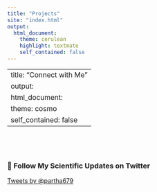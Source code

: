```yaml
---
title: "Projects"
site: "index.html"
output:
  html_document:
    theme: cerulean
    highlight: textmate
    self_contained: false
---
```



---
title: "Connect with Me"
output:
  html_document:
    theme: cosmo
    self_contained: false
---

<!-- Font Awesome for social icons -->
<link rel="stylesheet" href="https://cdnjs.cloudflare.com/ajax/libs/font-awesome/6.5.0/css/all.min.css" crossorigin="anonymous" referrerpolicy="no-referrer" />

<style>
  .social-icons {
    display: flex;
    justify-content: center;
    align-items: center;
    margin-top: 30px;
  }

  .social-icons a {
    color: #333;
    font-size: 2em;
    text-decoration: none;
    margin: 0 20px; /* Adds space on left and right of each icon */
    transition: color 0.3s;
  }

  .social-icons a:hover {
    color: #007bff;
  }
</style>

<div class="social-icons">
  <a href="https://www.facebook.com/partha679" target="_blank"><i class="fab fa-facebook"></i></a>
  <a href="https://twitter.com/partha679" target="_blank"><i class="fab fa-twitter"></i></a>
  <a href="https://www.linkedin.com/in/partha679" target="_blank"><i class="fab fa-linkedin"></i></a>
  <a href="https://www.instagram.com/partha679" target="_blank"><i class="fab fa-instagram"></i></a>
</div>


<h3>🧪 Follow My Scientific Updates on Twitter</h3>

<a class="twitter-timeline" 
   data-height="600" 
   data-theme="light" 
   href="https://twitter.com/partha679?ref_src=twsrc%5Etfw">
   Tweets by @partha679
</a> 
<script async src="https://platform.twitter.com/widgets.js" charset="utf-8"></script>